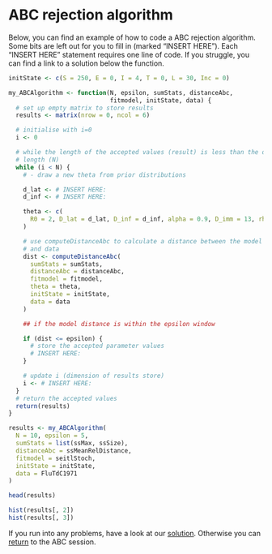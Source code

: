 # ABC rejection algorithm 

Below, you can find an example of how to code a ABC rejection algorithm. Some bits are left out for you to fill in (marked "INSERT HERE"). Each "INSERT HERE" statement requires one line of code. If you struggle, you can find a link to a solution below the function.

```r
initState <- c(S = 250, E = 0, I = 4, T = 0, L = 30, Inc = 0)

my_ABCAlgorithm <- function(N, epsilon, sumStats, distanceAbc,
                            fitmodel, initState, data) {
  # set up empty matrix to store results
  results <- matrix(nrow = 0, ncol = 6)

  # initialise with i=0
  i <- 0

  # while the length of the accepted values (result) is less than the desired
  # length (N)
  while (i < N) {
    # - draw a new theta from prior distributions

    d_lat <- # INSERT HERE:
    d_inf <- # INSERT HERE:

    theta <- c(
      R0 = 2, D_lat = d_lat, D_inf = d_inf, alpha = 0.9, D_imm = 13, rho = 0.85
    )

    # use computeDistanceAbc to calculate a distance between the model
    # and data
    dist <- computeDistanceAbc(
      sumStats = sumStats,
      distanceAbc = distanceAbc,
      fitmodel = fitmodel,
      theta = theta,
      initState = initState,
      data = data
    )

    ## if the model distance is within the epsilon window

    if (dist <= epsilon) {
      # store the accepted parameter values
      # INSERT HERE:
    }

    # update i (dimension of results store)
    i <- # INSERT HERE:
  }
  # return the accepted values
  return(results)
}

results <- my_ABCAlgorithm(
  N = 10, epsilon = 5,
  sumStats = list(ssMax, ssSize),
  distanceAbc = ssMeanRelDistance,
  fitmodel = seitlStoch,
  initState = initState,
  data = FluTdC1971
)

head(results)

hist(results[, 2])
hist(results[, 3])
```

If you run into any problems, have a look at our [solution](abc_solution.html). Otherwise you can [return](ABC.html) to the ABC session.
